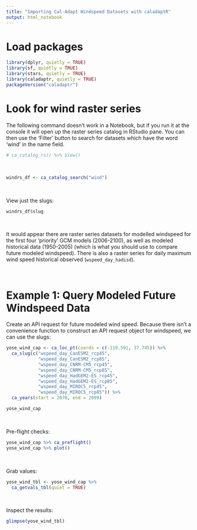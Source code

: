 ```yaml
---
title: "Importing Cal-Adapt Windspeed Datasets with caladaptR"
output: html_notebook
---
```


# Load packages

```r
library(dplyr, quietly = TRUE)
library(sf, quietly = TRUE)
library(stars, quietly = TRUE)
library(caladaptr, quietly = TRUE)
packageVersion("caladaptr")
```

# Look for wind raster series 

The following command doesn't work in a Notebook, but if you run it at the console it will open up the raster series catalog in RStudio pane. You can then use the 'Filter' button to search for datasets which have the word 'wind' in the name field.

```r
# ca_catalog_rs() %>% View()
```

\


```r
windrs_df <- ca_catalog_search("wind")
```

\

View just the slugs:

```r
windrs_df$slug
```

\

It would appear there are raster series datasets for modelled windspeed for the first four 'priority' GCM models (2006-2100), as well as modeled historical data (1950-2005) (which is what you should use to compare future modeled windspeed). There is also a raster series for daily maximum wind speed historical observed (`wspeed_day_hadisd`).

\

# Example 1: Query Modeled Future Windspeed Data

Create an API request for future modeled wind speed. Because there isn't a convenience function to construct an API request object for windspeed, we can use the slugs:

```r
yose_wind_cap <- ca_loc_pt(coords = c(-119.591, 37.745)) %>% 
  ca_slug(c("wspeed_day_CanESM2_rcp45",
            "wspeed_day_CanESM2_rcp85",
            "wspeed_day_CNRM-CM5_rcp45",
            "wspeed_day_CNRM-CM5_rcp85",
            "wspeed_day_HadGEM2-ES_rcp45",
            "wspeed_day_HadGEM2-ES_rcp85",
            "wspeed_day_MIROC5_rcp45",
            "wspeed_day_MIROC5_rcp85")) %>% 
  ca_years(start = 2070, end = 2099)

yose_wind_cap
```

\

Pre-flight checks:

```r
yose_wind_cap %>% ca_preflight()
yose_wind_cap %>% plot()
```

\

Grab values:

```r
yose_wind_tbl <- yose_wind_cap %>% 
  ca_getvals_tbl(quiet = TRUE)
```

\

Inspect the results:

```r
glimpse(yose_wind_tbl)
```

\


